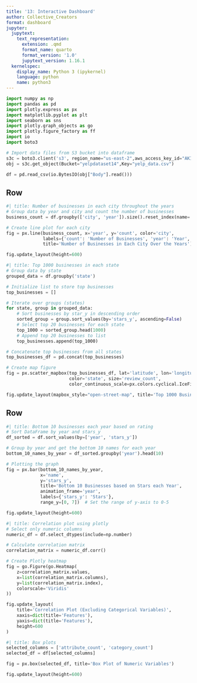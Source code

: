 ```yaml
---
title: '13: Interactive Dashboard'
author: Collective_Creators
format: dashboard
jupyter:
  jupytext:
    text_representation:
      extension: .qmd
      format_name: quarto
      format_version: '1.0'
      jupytext_version: 1.16.1
  kernelspec:
    display_name: Python 3 (ipykernel)
    language: python
    name: python3
---
```


```python
import numpy as np
import pandas as pd
import plotly.express as px
import matplotlib.pyplot as plt
import seaborn as sns
import plotly.graph_objects as go
import plotly.figure_factory as ff
import io
import boto3
```

```python
# Import data files from S3 bucket into dataframe
s3c = boto3.client('s3', region_name="us-east-2",aws_access_key_id="AKIAQ3EGRIQMCS55ACH2",aws_secret_access_key="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")
obj = s3c.get_object(Bucket="yelpdataset14",Key="yelp_data.csv")
```

```python
df = pd.read_csv(io.BytesIO(obj["Body"].read()))
```

## Row {height=60%}

```python
#| title: Number of businesses in each city throughout the years
# Group data by year and city and count the number of businesses
business_count = df.groupby(['city', 'year']).size().reset_index(name='count')

# Create line plot for each city
fig = px.line(business_count, x='year', y='count', color='city', 
              labels={'count': 'Number of Businesses', 'year': 'Year', 'city': 'City'},
              title='Number of Businesses in Each City Over the Years')

fig.update_layout(height=600)
```

```python
#| title: Top 1000 businesses in each state
# Group data by state
grouped_data = df.groupby('state')

# Initialize list to store top businesses
top_businesses = []

# Iterate over groups (states)
for state, group in grouped_data:
    # Sort businesses by star_y in descending order
    sorted_group = group.sort_values(by='stars_y', ascending=False)
    # Select top 20 businesses for each state
    top_1000 = sorted_group.head(1000)
    # Append top 20 businesses to list
    top_businesses.append(top_1000)

# Concatenate top businesses from all states
top_businesses_df = pd.concat(top_businesses)

# Create map figure
fig = px.scatter_mapbox(top_businesses_df, lat='latitude', lon='longitude', hover_name='name', hover_data=['stars_y'],
                        color='state', size='review_count', 
                        color_continuous_scale=px.colors.cyclical.IceFire, size_max=50, zoom=5)

fig.update_layout(mapbox_style="open-street-map", title='Top 1000 Businesses in Each State Based on star_y', height=600)
```

## Row {height=40%}

```python
#| title: Bottom 10 businesses each year based on rating
# Sort DataFrame by year and stars_y
df_sorted = df.sort_values(by=['year', 'stars_y'])

# Group by year and get the bottom 10 names for each year
bottom_10_names_by_year = df_sorted.groupby('year').head(10)

# Plotting the graph
fig = px.bar(bottom_10_names_by_year, 
             x='name', 
             y='stars_y', 
             title='Bottom 10 Businesses based on Stars each Year', 
             animation_frame='year', 
             labels={'stars_y': 'Stars'},
             range_y=[0, 7])  # Set the range of y-axis to 0-5

fig.update_layout(height=600)
```

```python
#| title: Correlation plot using plotly
# Select only numeric columns
numeric_df = df.select_dtypes(include=np.number)

# Calculate correlation matrix
correlation_matrix = numeric_df.corr()

# Create Plotly heatmap
fig = go.Figure(go.Heatmap(
    z=correlation_matrix.values,
    x=list(correlation_matrix.columns),
    y=list(correlation_matrix.index),
    colorscale='Viridis'
))

fig.update_layout(
    title='Correlation Plot (Excluding Categorical Variables)',
    xaxis=dict(title='Features'),
    yaxis=dict(title='Features'),
    height=600
)
```

```python
#| title: Box plots
selected_columns = ['attribute_count', 'category_count']
selected_df = df[selected_columns]

fig = px.box(selected_df, title='Box Plot of Numeric Variables')

fig.update_layout(height=600)
```
